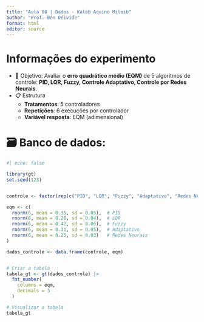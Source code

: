 ```yaml
---
title: "Aula 08 | Dados - Kaleb Aquino Mileib"
author: "Prof. Ben Dêivide"
format: html
editor: source
---
```


# Informações do experimento

-  🎯 Objetivo: Avaliar o **erro quadrático médio (EQM)** de 5 algoritmos de controle: **PID, LQR, Fuzzy, Controle Adaptativo, Controle por Redes Neurais**.
- 📋 Estrutura
   - **Tratamentos**: 5 controladores
   - **Repetições**: 6 execuções por controlador
   - **Variável resposta**: EQM (adimensional)

#  🗃 Banco de dados:

```r
#| echo: false

library(gt)
set.seed(123)


controle <- factor(rep(c("PID", "LQR", "Fuzzy", "Adaptativo", "Redes Neurais"), each = 6))

eqm <- c(
  rnorm(6, mean = 0.35, sd = 0.05),  # PID
  rnorm(6, mean = 0.28, sd = 0.04),  # LQR
  rnorm(6, mean = 0.42, sd = 0.06),  # Fuzzy
  rnorm(6, mean = 0.31, sd = 0.05),  # Adaptativo
  rnorm(6, mean = 0.25, sd = 0.03)   # Redes Neurais
)

dados_controle <- data.frame(controle, eqm)


# Criar a tabela
tabela_gt <- gt(dados_controle) |>
  fmt_number(
    columns = eqm,
    decimals = 3
  )

# Visualizar a tabela
tabela_gt
```

